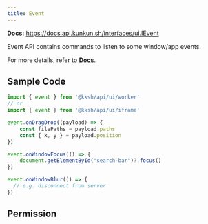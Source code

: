 ```yaml
---
title: Event
---
```


**Docs:** https://docs.api.kunkun.sh/interfaces/ui.IEvent

Event API contains commands to listen to some window/app events.

For more details, refer to [**Docs**](https://docs.api.kunkun.sh/interfaces/ui.IEvent).

## Sample Code

```ts
import { event } from '@kksh/api/ui/worker'
// or
import { event } from '@kksh/api/ui/iframe'

event.onDragDrop((payload) => {
	const filePaths = payload.paths
	const { x, y } = payload.position
})

event.onWindowFocus(() => {
	document.getElementById("search-bar")?.focus()
})

event.onWindowBlur(() => {
  // e.g. disconnect from server
})
```

## Permission


<EventAPI />

